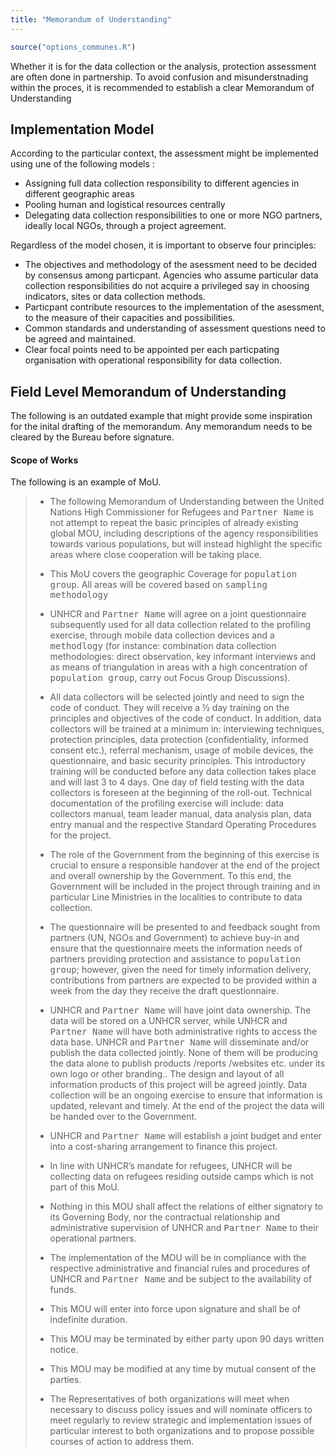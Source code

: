 ---
title: "Memorandum of Understanding"
---

```{r options_communes, include=FALSE}
source("options_communes.R")
```


<div class="important">
Whether it is for the data collection or the analysis, protection assessment are often done in partnership. To avoid confusion and misunderstnading within the proces, it is recommended to establish a clear Memorandum of Understanding
</div>

## Implementation Model

According to the particular context, the assessment might be implemented using une of the following models :

*	Assigning full data collection responsibility to different agencies in different geographic areas
*	Pooling human and logistical resources centrally
*	Delegating data collection responsibilities to one or more NGO partners, ideally local NGOs, through a project agreement.

Regardless of the model chosen, it is important to observe four principles:

*	The objectives and methodology of the asessment need to be decided by consensus among particpant. Agencies who assume particular data collection responsibilities do not acquire a privileged say in choosing indicators, sites or data collection methods.  
*	Particpant contribute resources to the implementation of the asessment, to the measure of their capacities and possibilities.   
*	Common standards and understanding of assessment questions need to be agreed and maintained.  
*	Clear focal points need to be appointed per each particpating organisation with operational responsibility for data collection.



## Field Level Memorandum of Understanding 

The following is an outdated example that might provide some inspiration for the inital drafting of the memorandum. Any memorandum needs to be cleared by the Bureau before signature.

#### Scope of Works

The following is an example of MoU.

<blockquote>

* The following Memorandum of Understanding between the United Nations High Commissioner for Refugees  and <kbd>Partner Name</kbd> is not attempt to repeat the basic principles of already existing  global MOU, including descriptions of the agency responsibilities towards various populations, but will instead highlight the specific areas where close cooperation will be taking place.

*	This MoU covers the geographic Coverage for <kbd>population group</kbd>. All areas will be covered based on <kbd>sampling methodology</kbd>

*	UNHCR and <kbd>Partner Name</kbd> will agree on a joint questionnaire subsequently used for all data collection related to the profiling exercise, through mobile data collection devices and a <kbd>methodlogy</kbd> (for instance: combination data collection methodologies: direct observation, key informant interviews and as means of triangulation in areas with a high concentration of <kbd>population group</kbd>, carry out Focus Group Discussions). 


*	All data collectors will be selected jointly and need to sign the code of conduct. They will receive a ½ day training on the principles and objectives of the code of conduct. In addition, data collectors will be trained at a minimum in: interviewing techniques, protection principles, data protection (confidentiality, informed consent etc.), referral mechanism, usage of mobile devices, the questionnaire, and basic security principles. This introductory training will be conducted before any data collection takes place and will last 3 to 4 days. One day of field testing with the data collectors is foreseen at the beginning of the roll-out. Technical documentation of the profiling exercise will include: data collectors manual, team leader manual, data analysis plan, data entry manual and the respective Standard Operating Procedures for the project. 

*	The role of the Government from the beginning of this exercise is crucial to ensure a responsible handover at the end of the project and overall ownership by the Government. To this end, the Government will be included in the project through training and in particular Line Ministries in the localities to contribute to data collection. 

*	The questionnaire will be presented to and feedback sought from partners (UN, NGOs and Government) to achieve buy-in and ensure that the questionnaire meets the information needs of partners providing protection and assistance to <kbd>population group</kbd>; however, given the need for timely information delivery, contributions from partners are expected to be provided within a week from the day they receive the draft questionnaire. 

*	UNHCR and <kbd>Partner Name</kbd> will have joint data ownership. The data will be stored on a UNHCR server, while UNHCR and <kbd>Partner Name</kbd> will have both administrative rights to access the data base. UNHCR and <kbd>Partner Name</kbd> will disseminate and/or publish the data collected jointly. None of them will be producing the data alone to publish products /reports /websites etc. under its own logo or other branding.. The design and layout of all information products of this project will be agreed jointly. Data collection will be an ongoing exercise to ensure that information is updated, relevant and timely. At the end of the project the data will be handed over to the Government. 

*	UNHCR and <kbd>Partner Name</kbd> will establish a joint budget and enter into a cost-sharing arrangement to finance this project. 

*	In line with UNHCR’s mandate for refugees, UNHCR will be collecting data on refugees residing outside camps which is not part of this MoU. 

*	Nothing in this MOU shall affect the relations of either signatory to its Governing Body, nor the contractual relationship and administrative supervision of UNHCR and <kbd>Partner Name</kbd> to their operational partners.

*	The implementation of the MOU will be in compliance with the respective administrative and financial rules and procedures of UNHCR and <kbd>Partner Name</kbd> and be subject to the availability of funds.

*	This MOU will enter into force upon signature and shall be of indefinite duration. 

*	This MOU may be terminated by either party upon 90 days written notice.

*	This MOU may be modified at any time by mutual consent of the parties.

*	The Representatives of both organizations will meet when necessary to discuss policy issues and will nominate officers to meet regularly to review strategic and implementation issues of particular interest to both organizations and to propose possible courses of action to address them. 

</blockquote>
